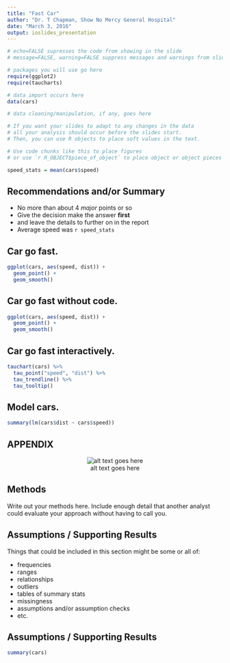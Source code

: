 ```yaml
---
title: "Fast Car"
author: "Dr. T Chapman, Show No Mercy General Hospital"
date: "March 3, 2016"
output: ioslides_presentation
---
```


```r
# echo=FALSE supresses the code from showing in the slide
# message=FALSE, warning=FALSE suppress messages and warnings from slide

# packages you will use go here
require(ggplot2)
require(taucharts)

# data import occurs here
data(cars)

# data cleaning/manipulation, if any, goes here


```


```r
# If you want your slides to adapt to any changes in the data
# all your analysis should occur before the slides start.
# Then, you can use R objects to place soft values in the text.

# Use code chunks like this to place figures
# or use `r R_OBJECT$piece_of_object` to place object or object pieces inline

speed_stats = mean(cars$speed)

```


## Recommendations and/or Summary

- No more than about 4 *major* points or so
- Give the decision make the answer **first**
- and leave the details to further on in the report
- Average speed was `r speed_stats`  


## Car go fast.
```r
ggplot(cars, aes(speed, dist)) +
  geom_point() +
  geom_smooth()
```


## Car go fast without code.
```r
ggplot(cars, aes(speed, dist)) +
  geom_point() +
  geom_smooth()
```

## Car go fast interactively.
```r
tauchart(cars) %>%
  tau_point("speed", "dist") %>%
  tau_trendline() %>%
  tau_tooltip()
```


## Model cars.
```r
summary(lm(cars$dist ~ cars$speed))
```


## APPENDIX

<center>
![alt text goes here](http://img.webmd.com/dtmcms/live/webmd/consumer_assets/site_images/articles/image_article_collections/anatomy_pages/appendix3.jpg)
</center>


## Methods

Write out your methods here. Include enough detail that another analyst could evaluate your approach without having to call you. 


## Assumptions / Supporting Results

Things that could be included in this section might be some or all of:  

- frequencies
- ranges
- relationships
- outliers
- tables of summary stats
- missingness
- assumptions and/or assumption checks
- etc.


## Assumptions / Supporting Results

```r
summary(cars)
```
